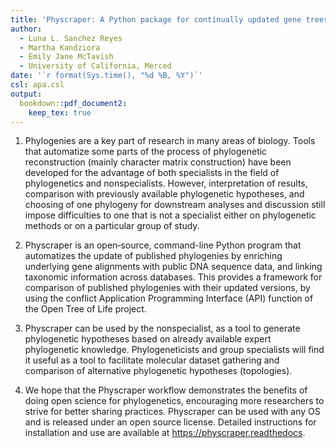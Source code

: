 ```yaml
---
title: 'Physcraper: A Python package for continually updated gene trees'
author:
  - Luna L. Sanchez Reyes
  - Martha Kandziora
  - Emily Jane McTavish
  - University of California, Merced
date: '`r format(Sys.time(), "%d %B, %Y")`'
csl: apa.csl
output:
  bookdown::pdf_document2:
    keep_tex: true
---
```


1. Phylogenies are a key part of research in many areas of biology. Tools that automatize
some parts of the process of phylogenetic reconstruction (mainly character matrix construction)
have been developed for the advantage of both specialists in the field of phylogenetics and nonspecialists.
However, interpretation of results, comparison with previously available phylogenetic
hypotheses, and choosing of one phylogeny for downstream analyses and discussion still impose difficulties
to one that is not a specialist either on phylogenetic methods or on a particular group of study.

1. Physcraper is an open‐source, command-line Python program that automatizes the update of published
phylogenies by enriching underlying gene alignments with public DNA sequence data, and linking taxonomic information across databases.
This provides a framework for comparison of published phylogenies with their updated versions, by using the conflict Application Programming Interface (API) function of the Open Tree of Life project.

1. Physcraper can be used by the nonspecialist, as a tool to generate phylogenetic
hypotheses based on already available expert phylogenetic knowledge.
Phylogeneticists and group specialists will find it useful as a tool to facilitate molecular dataset gathering and comparison
of alternative phylogenetic hypotheses (topologies).

1. We hope that the Physcraper workflow demonstrates the benefits of doing open science for phylogenetics, encouraging more researchers to strive for better sharing practices. Physcraper can be used with any OS and is released under an open source license. Detailed instructions for installation and
use are available at [https://physcraper.readthedocs](https://physcraper.readthedocs.io/en/tutorial/index.html).
